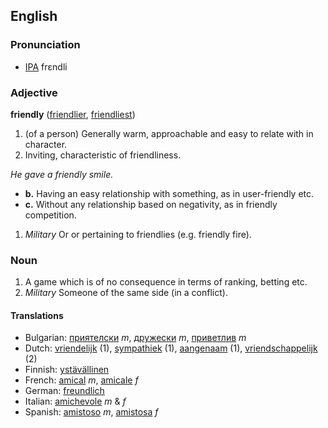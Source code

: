 ==English==
===Pronunciation===
*[[IPA]] frεndli
===Adjective===
'''friendly''' ([[friendlier]], [[friendliest]])

#(of a person) Generally warm, approachable and easy to relate with in character.
#Inviting, characteristic of friendliness.
''He gave a friendly smile.''
*	'''b.''' Having an easy relationship with something, as in user-friendly etc.
*	'''c.''' Without any relationship based on negativity, as in friendly competition. 
#''Military'' Or or pertaining to friendlies (e.g. friendly fire).

===Noun===
#A game which is of no consequence in terms of ranking, betting etc.
#''Military'' Someone of the same side (in a conflict).

==== Translations ====
*Bulgarian: [[приятелски]] ''m'', [[дружески]] ''m'', [[приветлив]] ''m''
*Dutch: [[vriendelijk]] (1), [[sympathiek]] (1), [[aangenaam]] (1), [[vriendschappelijk]] (2)
*Finnish: [[ystävällinen]]
*French: [[amical]] ''m'', [[amicale]] ''f''
*German: [[freundlich]]
*Italian: [[amichevole]] ''m'' & ''f''
*Spanish: [[amistoso]] ''m'', [[amistosa]] ''f''